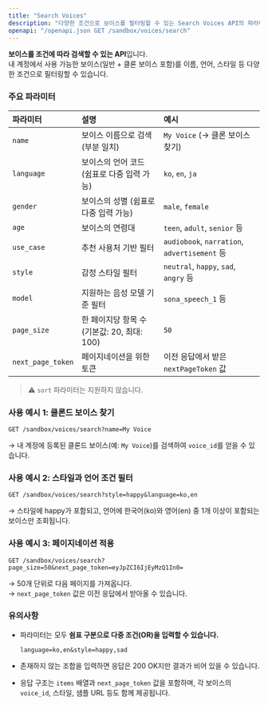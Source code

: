 ```yaml
---
title: "Search Voices"
description: "다양한 조건으로 보이스를 필터링할 수 있는 Search Voices API의 파라미터 사용법과 검색 예시를 설명합니다."
openapi: "/openapi.json GET /sandbox/voices/search"
---
```


**보이스를 조건에 따라 검색할 수 있는 API**입니다.\
내 계정에서 사용 가능한 보이스(일반 \+ 클론 보이스 포함)를 이름, 언어, 스타일 등 다양한 조건으로 필터링할 수 있습니다.

### 주요 파라미터

| 파라미터              | 설명                             | 예시                                          |
| :---------------- | :----------------------------- | :------------------------------------------ |
| `name`            | 보이스 이름으로 검색 (부분 일치)            | `My Voice` (→ 클론 보이스 찾기)                    |
| `language`        | 보이스의 언어 코드 (쉼표로 다중 입력 가능)      | `ko`, `en`, `ja`                            |
| `gender`          | 보이스의 성별 (쉼표로 다중 입력 가능)         | `male`, `female`                            |
| `age`             | 보이스의 연령대                       | `teen`, `adult`, `senior` 등                 |
| `use_case`        | 추천 사용처 기반 필터                   | `audiobook`, `narration`, `advertisement` 등 |
| `style`           | 감정 스타일 필터                      | `neutral`, `happy`, `sad`, `angry` 등        |
| `model`           | 지원하는 음성 모델 기준 필터               | `sona_speech_1` 등                           |
| `page_size`       | 한 페이지당 항목 수 (기본값: 20, 최대: 100) | `50`                                        |
| `next_page_token` | 페이지네이션을 위한 토큰                  | 이전 응답에서 받은 `nextPageToken` 값                |

> ⚠️ `sort` 파라미터는 지원하지 않습니다.

### 사용 예시 1: 클론드 보이스 찾기

```http
GET /sandbox/voices/search?name=My Voice
```

→ 내 계정에 등록된 클론드 보이스(예: `My Voice`)를 검색하여 `voice_id`를 얻을 수 있습니다.

### 사용 예시 2: 스타일과 언어 조건 필터

```http
GET /sandbox/voices/search?style=happy&language=ko,en
```

→ 스타일에 happy가 포함되고, 언어에 한국어(ko)와 영어(en) 중 1개 이상이 포함되는 보이스만 조회됩니다.

### 사용 예시 3: 페이지네이션 적용

```http
GET /sandbox/voices/search?page_size=50&next_page_token=eyJpZCI6IjEyMzQ1In0=
```

→ 50개 단위로 다음 페이지를 가져옵니다.\
→ `next_page_token` 값은 이전 응답에서 받아올 수 있습니다.

### 유의사항

- 파라미터는 모두 **쉼표 구분으로 다중 조건(OR)을 입력할 수 있습니다.**

  ```http
  language=ko,en&style=happy,sad
  ```
- 존재하지 않는 조합을 입력하면 응답은 200 OK지만 결과가 비어 있을 수 있습니다.
- 응답 구조는 `items` 배열과 `next_page_token` 값을 포함하며, 각 보이스의 `voice_id`, 스타일, 샘플 URL 등도 함께 제공됩니다.